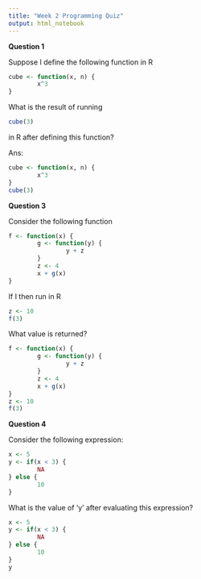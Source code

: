---
title: "Week 2 Programming Quiz"
output: html_notebook
---

**Question 1**

Suppose I define the following function in R

```r
cube <- function(x, n) {
        x^3
}
```

What is the result of running

```r
cube(3)
```

in R after defining this function?

Ans:

```{r}
cube <- function(x, n) {
        x^3
}
cube(3)
```

**Question 3**

Consider the following function

```r
f <- function(x) {
        g <- function(y) {
                y + z
        }
        z <- 4
        x + g(x)
}
```

If I then run in R

```R
z <- 10
f(3)
```

What value is returned?

```{r}
f <- function(x) {
        g <- function(y) {
                y + z
        }
        z <- 4
        x + g(x)
}
z <- 10
f(3)
```

**Question 4**

Consider the following expression:

```r
x <- 5
y <- if(x < 3) {
        NA
} else {
        10
}
```

What is the value of 'y' after evaluating this expression?

```{r}
x <- 5
y <- if(x < 3) {
        NA
} else {
        10
}
y
```

